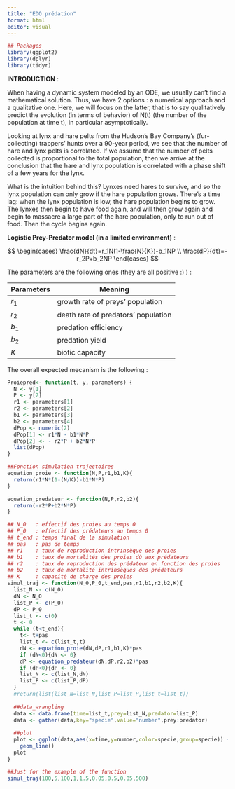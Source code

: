 ```yaml
---
title: "EDO prédation"
format: html
editor: visual
---
```



```r
## Packages
library(ggplot2)
library(dplyr)
library(tidyr)
```


**INTRODUCTION** :

When having a dynamic system modeled by an ODE, we usually can't find a mathematical solution. Thus, we have 2 options : a numerical approach and a qualitative one. Here, we will focus on the latter, that is to say qualitatively predict the evolution (in terms of behavior) of N(t) (the number of the population at time t), in particular asymptotically.

Looking at lynx and hare pelts from the Hudson's Bay Company's (fur-collecting) trappers' hunts over a 90-year period, we see that the number of hare and lynx pelts is correlated. If we assume that the number of pelts collected is proportional to the total population, then we arrive at the conclusion that the hare and lynx population is correlated with a phase shift of a few years for the lynx.

What is the intuition behind this? Lynxes need hares to survive, and so the lynx population can only grow if the hare population grows. There's a time lag: when the lynx population is low, the hare population begins to grow. The lynxes then begin to have food again, and will then grow again and begin to massacre a large part of the hare population, only to run out of food. Then the cycle begins again.

**Logistic Prey-Predator model (in a limited environment)** :

$$
\begin{cases} 
\frac{dN}{dt}=r_1N(1-\frac{N}{K})-b_1NP \\
\frac{dP}{dt}=-r_2P+b_2NP
\end{cases}
$$

The parameters are the following ones (they are all positive :) ) :

| Parameters | Meaning                             |
|------------|-------------------------------------|
| $r_{1}$    | growth rate of preys' population    |
| $r_{2}$    | death rate of predators' population |
| $b_{1}$    | predation efficiency                |
| $b_{2}$    | predation yield                     |
| ${K}$      | biotic capacity                     |

The overall expected mecanism is the following :

```r
Proiepred<- function(t, y, parameters) {
  N <- y[1]
  P <- y[2]
  r1 <- parameters[1]
  r2 <- parameters[2]
  b1 <- parameters[3]
  b2 <- parameters[4]
  dPop <- numeric(2)
  dPop[1] <- r1*N - b1*N*P
  dPop[2] <- - r2*P + b2*N*P
  list(dPop)
}
```



```r
##Fonction simulation trajectoires
equation_proie <- function(N,P,r1,b1,K){
  return(r1*N*(1-(N/K))-b1*N*P)
}

equation_predateur <- function(N,P,r2,b2){
  return(-r2*P+b2*N*P)
}

## N_0   : effectif des proies au temps 0 
## P_0   : effectif des prédateurs au temps 0
## t_end : temps final de la simulation
## pas   : pas de temps
## r1    : taux de reproduction intrinsèque des proies
## b1    : taux de mortalités des proies dû aux prédateurs
## r2    : taux de reproduction des prédateur en fonction des proies 
## b2    : taux de mortalité intrinsèques des prédateurs
## K     : capacité de charge des proies
simul_traj <- function(N_0,P_0,t_end,pas,r1,b1,r2,b2,K){
  list_N <- c(N_0)
  dN <- N_0
  list_P <- c(P_0)
  dP <- P_0
  list_t <- c(0)
  t <- 0
  while (t<t_end){
    t<- t+pas
    list_t <- c(list_t,t)
    dN <- equation_proie(dN,dP,r1,b1,K)*pas
    if (dN<0){dN <- 0}
    dP <- equation_predateur(dN,dP,r2,b2)*pas
    if (dP<0){dP <- 0}
    list_N <- c(list_N,dN)
    list_P <- c(list_P,dP)
  }
  #return(list(list_N=list_N,list_P=list_P,list_t=list_t))
  
  ##data_wrangling
  data <- data.frame(time=list_t,prey=list_N,predator=list_P)
  data <- gather(data,key="specie",value="number",prey:predator)
  
  ##plot
  plot <- ggplot(data,aes(x=time,y=number,color=specie,group=specie)) +
    geom_line()
  plot
}

##Just for the example of the function
simul_traj(100,5,100,1,1.5,0.05,0.5,0.05,500)


```
